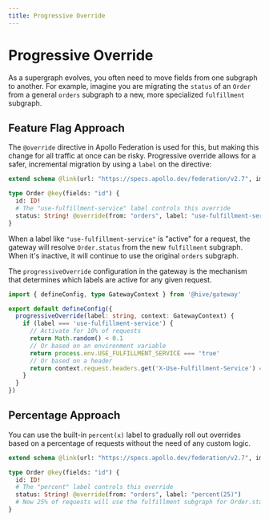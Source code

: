 ```yaml
---
title: Progressive Override
---
```


# Progressive Override

As a supergraph evolves, you often need to move fields from one subgraph to another. For example,
imagine you are migrating the `status` of an `Order` from a general `orders` subgraph to a new, more
specialized `fulfillment` subgraph.

## Feature Flag Approach

The `@override` directive in Apollo Federation is used for this, but making this change for all
traffic at once can be risky. Progressive override allows for a safer, incremental migration by
using a `label` on the directive:

```graphql filename="fulfillment-subgraph.graphql"
extend schema @link(url: "https://specs.apollo.dev/federation/v2.7", import: ["@key", "@override"])

type Order @key(fields: "id") {
  id: ID!
  # The "use-fulfillment-service" label controls this override
  status: String! @override(from: "orders", label: "use-fulfillment-service")
}
```

When a label like `"use-fulfillment-service"` is "active" for a request, the gateway will resolve
`Order.status` from the new `fulfillment` subgraph. When it's inactive, it will continue to use the
original `orders` subgraph.

The `progressiveOverride` configuration in the gateway is the mechanism that determines which labels
are active for any given request.

```ts filename="gateway-config.ts"
import { defineConfig, type GatewayContext } from '@hive/gateway'

export default defineConfig({
  progressiveOverride(label: string, context: GatewayContext) {
    if (label === 'use-fulfillment-service') {
      // Activate for 10% of requests
      return Math.random() < 0.1
      // Or based on an environment variable
      return process.env.USE_FULFILLMENT_SERVICE === 'true'
      // Or based on a header
      return context.request.headers.get('X-Use-Fulfillment-Service') === 'true'
    }
  }
})
```

## Percentage Approach

You can use the built-in `percent(x)` label to gradually roll out overrides based on a percentage of
requests without the need of any custom logic.

```graphql filename="fulfillment-subgraph.graphql"
extend schema @link(url: "https://specs.apollo.dev/federation/v2.7", import: ["@key", "@override"])

type Order @key(fields: "id") {
  id: ID!
  # The "percent" label controls this override
  status: String! @override(from: "orders", label: "percent(25)")
  # Now 25% of requests will use the fulfillment subgraph for Order.status
}
```
